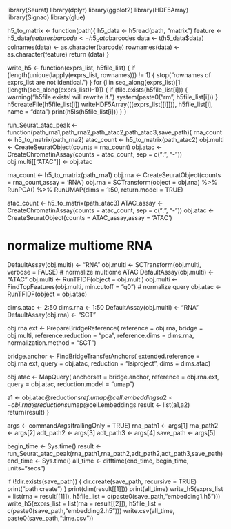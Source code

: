 library(Seurat)
library(dplyr)
library(ggplot2)
library(HDF5Array)
library(Signac)
library(glue)

h5_to_matrix <- function(path){
    h5_data <- h5read(path, "matrix") 
    feature <- h5_data$features
    barcode <- h5_data$barcodes
    data <- t(h5_data$data)
    colnames(data) <- as.character(barcode)
    rownames(data) <- as.character(feature)
    return (data)
}

write_h5 <- function(exprs_list, h5file_list) {
  if (length(unique(lapply(exprs_list, rownames))) != 1) {
    stop("rownames of exprs_list are not identical.")
  }
  for (i in seq_along(exprs_list)[1:(length(seq_along(exprs_list))-1)]) {
    if (file.exists(h5file_list[i])) {
      warning("h5file exists! will rewrite it.")
      system(paste0("rm", h5file_list[i]))
    }
    h5createFile(h5file_list[i])
    writeHDF5Array(((exprs_list[[i]])), h5file_list[i], name = "data")
    print(h5ls(h5file_list[i]))
  }
}

run_Seurat_atac_peak <- function(path_rna1,path_rna2,path_atac2,path_atac3,save_path){
  rna_count <- h5_to_matrix(path_rna2)
  atac_count <- h5_to_matrix(path_atac2)
  obj.multi  <- CreateSeuratObject(counts = rna_count)
  obj.atac  <- CreateChromatinAssay(counts = atac_count, sep = c(":", "-"))
  obj.multi[["ATAC"]] <- obj.atac

  rna_count <- h5_to_matrix(path_rna1)
  obj.rna  <- CreateSeuratObject(counts = rna_count,assay = 'RNA')
  obj.rna = SCTransform(object = obj.rna) %>%  RunPCA() %>%
    RunUMAP(dims = 1:50, return.model = TRUE)

  atac_count <- h5_to_matrix(path_atac3)
  ATAC_assay <- CreateChromatinAssay(counts = atac_count, sep = c(":", "-"))
  obj.atac  <- CreateSeuratObject(counts = ATAC_assay,assay = 'ATAC') 

# normalize multiome RNA
  DefaultAssay(obj.multi) <- "RNA"
  obj.multi <- SCTransform(obj.multi, verbose = FALSE)
# normalize multiome ATAC
  DefaultAssay(obj.multi) <- "ATAC"
  obj.multi <- RunTFIDF(object = obj.multi) 
  obj.multi <- FindTopFeatures(obj.multi, min.cutoff = "q0")
# normalize query
  obj.atac <- RunTFIDF(object = obj.atac)  

  dims.atac <- 2:50
  dims.rna <- 1:50
  DefaultAssay(obj.multi) <-  "RNA"
  DefaultAssay(obj.rna) <- "SCT"

  obj.rna.ext <- PrepareBridgeReference(
    reference = obj.rna, bridge = obj.multi,
    reference.reduction = "pca", reference.dims = dims.rna,
    normalization.method = "SCT")
  
  bridge.anchor <- FindBridgeTransferAnchors(
    extended.reference = obj.rna.ext, query = obj.atac,
    reduction = "lsiproject", dims = dims.atac)
  
  obj.atac <- MapQuery(
    anchorset = bridge.anchor, reference = obj.rna.ext,
    query = obj.atac,
    reduction.model = "umap")

  a1 <- obj.atac@reductions$ref.umap@cell.embeddings
  a2 <- obj.rna@reductions$umap@cell.embeddings
  result <- list(a1,a2)
  return(result)
}

args <- commandArgs(trailingOnly = TRUE)
rna_path1 <- args[1] 
rna_path2 <- args[2]
adt_path2 <- args[3]
adt_path3 <- args[4]
save_path <- args[5] 

begin_time <- Sys.time()
result <- run_Seurat_atac_peak(rna_path1,rna_path2,adt_path2,adt_path3,save_path)
end_time <- Sys.time()
all_time <- difftime(end_time, begin_time, units="secs")
  
if (!dir.exists(save_path)) {
  dir.create(save_path, recursive = TRUE)
  print("path create")
}
print(dim(result[[1]]))
print(all_time)
write_h5(exprs_list = list(rna = result[[1]]), h5file_list = c(paste0(save_path,"embedding1.h5")))
write_h5(exprs_list = list(rna = result[[2]]), h5file_list = c(paste0(save_path,"embedding2.h5")))
write.csv(all_time, paste0(save_path,"time.csv"))


